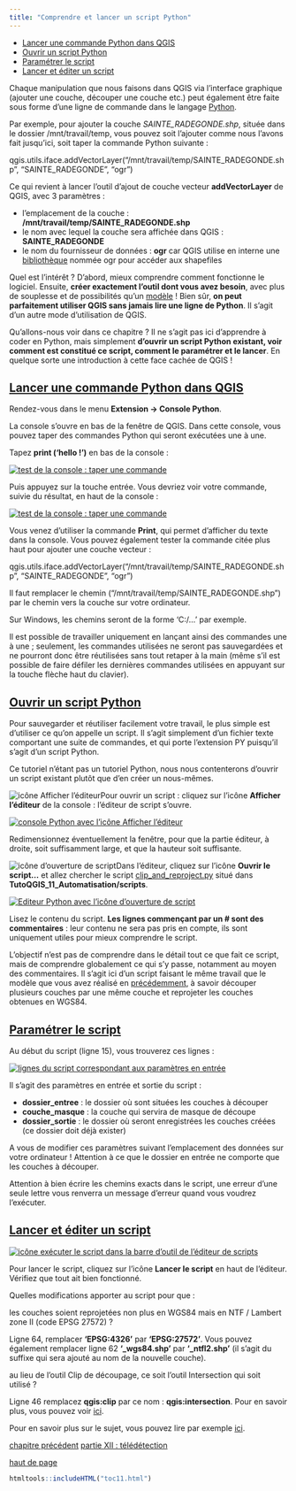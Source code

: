 ```yaml
---
title: "Comprendre et lancer un script Python"
---
```


::: {.row}

::: {.content .col-xs-12 .col-sm-8 .col-md-9}

* [Lancer une commande Python dans QGIS](#XI41)
* [Ouvrir un script Python](#XI42)
* [Paramétrer le script](#XI43)
* [Lancer et éditer un script](#XI44)

Chaque manipulation que nous faisons dans QGIS via l'interface graphique (ajouter une couche, découper une couche etc.) peut également être faite sous forme d'une ligne de commande dans le langage [Python](https://fr.wikipedia.org/wiki/Python_%28langage%29).

Par exemple, pour ajouter la couche *SAINTE\_RADEGONDE.shp*, située dans le dossier /mnt/travail/temp, vous pouvez soit l'ajouter comme nous l'avons fait jusqu'ici, soit taper la commande Python suivante :

qgis.utils.iface.addVectorLayer("/mnt/travail/temp/SAINTE\_RADEGONDE.shp", "SAINTE\_RADEGONDE", "ogr")

Ce qui revient à lancer l'outil d'ajout de couche vecteur **addVectorLayer** de QGIS, avec 3 paramètres :

* l'emplacement de la couche : **/mnt/travail/temp/SAINTE\_RADEGONDE.shp**
* le nom avec lequel la couche sera affichée dans QGIS : **SAINTE\_RADEGONDE**
* le nom du fournisseur de données : **ogr** car QGIS utilise en interne une [bibliothèque](https://fr.wikipedia.org/wiki/Biblioth%C3%A8que_logicielle) nommée ogr pour accéder aux shapefiles

Quel est l'intérêt ? D'abord, mieux comprendre comment fonctionne le logiciel. Ensuite, **créer exactement l'outil dont vous avez besoin**, avec plus de souplesse et de possibilités qu'un [modèle](11_03_modeleur.html) ! Bien sûr, **on peut parfaitement utiliser QGIS sans jamais lire une ligne de Python**. Il s'agit d'un autre mode d'utilisation de QGIS.

Qu'allons-nous voir dans ce chapitre ? Il ne s'agit pas ici d'apprendre à coder en Python, mais simplement **d'ouvrir un script Python existant, voir comment est constitué ce script, comment le paramétrer et le lancer**. En quelque sorte une introduction à cette face cachée de QGIS !

## [Lancer une commande Python dans QGIS](#XI41) {#XI41}

Rendez-vous dans le menu **Extension → Console Python**.

La console s'ouvre en bas de la fenêtre de QGIS. Dans cette console, vous pouvez taper des commandes Python qui seront exécutées une à une.

Tapez **print ('hello !')** en bas de la console :

[![test de la console : taper une commande](illustrations/tous/11_04_test_console.png)](illustrations/tous/11_04_test_console.png)

Puis appuyez sur la touche entrée. Vous devriez voir votre commande, suivie du résultat, en haut de la console :

[![test de la console : taper une commande](illustrations/tous/11_04_test_console_resultat.png)](illustrations/tous/11_04_test_console_resultat.png)

Vous venez d’utiliser la commande **Print**, qui permet d'afficher du texte dans la console. Vous pouvez également tester la commande citée plus haut pour ajouter une couche vecteur :

qgis.utils.iface.addVectorLayer("/mnt/travail/temp/SAINTE\_RADEGONDE.shp", "SAINTE\_RADEGONDE", "ogr")

Il faut remplacer le chemin ("/mnt/travail/temp/SAINTE\_RADEGONDE.shp") par le chemin vers la couche sur votre ordinateur.

Sur Windows, les chemins seront de la forme 'C:/…' par exemple.

Il est possible de travailler uniquement en lançant ainsi des commandes une à une ; seulement, les commandes utilisées ne seront pas sauvegardées et ne pourront donc être réutilisées sans tout retaper à la main (même s'il est possible de faire défiler les dernières commandes utilisées en appuyant sur la touche flèche haut du clavier).

## [Ouvrir un script Python](#XI42) {#XI42}

Pour sauvegarder et réutiliser facilement votre travail, le plus simple est d'utiliser ce qu'on appelle un script. Il s'agit simplement d'un fichier texte comportant une suite de commandes, et qui porte l'extension PY puisqu'il s'agit d'un script Python.

Ce tutoriel n'étant pas un tutoriel Python, nous nous contenterons d'ouvrir un script existant plutôt que d'en créer un nous-mêmes.

![icône Afficher l'éditeur](illustrations/tous/11_04_editeur_icone.png)Pour ouvrir un script : cliquez sur l'icône **Afficher l'éditeur** de la console : l'éditeur de script s'ouvre.

[![console Python avec l'icône Afficher l'éditeur](illustrations/tous/11_04_editeur.png)](illustrations/tous/11_04_editeur.png)

Redimensionnez éventuellement la fenêtre, pour que la partie éditeur, à droite, soit suffisamment large, et que la hauteur soit suffisante.

![icône d'ouverture de script](illustrations/tous/11_04_ouvrir_script_icone.png)Dans l'éditeur, cliquez sur l'icône **Ouvrir le script...** et allez chercher le script [clip\_and\_reproject.py](donnees/TutoQGIS_11_Automatisation.zip) situé dans **TutoQGIS\_11\_Automatisation/scripts**.

[![Editeur Python avec l'icône d'ouverture de script](illustrations/tous/11_04_ouvrir_script.png)](illustrations/tous/11_04_ouvrir_script.png)

Lisez le contenu du script. **Les lignes commençant par un # sont des commentaires** : leur contenu ne sera pas pris en compte, ils sont uniquement utiles pour mieux comprendre le script.

L'objectif n'est pas de comprendre dans le détail tout ce que fait ce script, mais de comprendre globalement ce qui s'y passe, notamment au moyen des commentaires. Il s'agit ici d'un script faisant le même travail que le modèle que vous avez réalisé en [précédemment](11_03_modeleur.html#XI33b), à savoir découper plusieurs couches par une même couche et reprojeter les couches obtenues en WGS84.

## [Paramétrer le script](#XI43) {#XI43}

Au début du script (ligne 15), vous trouverez ces lignes :

[![lignes du script correspondant aux paramètres en entrée](illustrations/tous/11_04_parametres.png)](illustrations/tous/11_04_parametres.png)

Il s'agit des paramètres en entrée et sortie du script :

* **dossier\_entree** : le dossier où sont situées les couches à découper
* **couche\_masque** : la couche qui servira de masque de découpe
* **dossier\_sortie** : le dossier où seront enregistrées les couches créées (ce dossier doit déjà exister)

A vous de modifier ces paramètres suivant l'emplacement des données sur votre ordinateur ! Attention à ce que le dossier en entrée ne comporte que les couches à découper.

Attention à bien écrire les chemins exacts dans le script, une erreur d'une seule lettre vous renverra un message d'erreur quand vous voudrez l'exécuter.

## [Lancer et éditer un script](#XI44) {#XI44}

[![icône exécuter le script dans la barre d'outil de l'éditeur de scripts](illustrations/tous/11_04_executer_script_icone.png)](illustrations/tous/11_04_executer_script_icone.png)

Pour lancer le script, cliquez sur l'icône **Lancer le script** en haut de l'éditeur. Vérifiez que tout ait bien fonctionné.

Quelles modifications apporter au script pour que :

les couches soient reprojetées non plus en WGS84 mais en NTF / Lambert zone II (code EPSG 27572) ?

Ligne 64, remplacer **'EPSG:4326'** par **'EPSG:27572'**. Vous pouvez également remplacer ligne 62 **'\_wgs84.shp'** par **'\_ntfl2.shp'** (il s'agit du suffixe qui sera ajouté au nom de la nouvelle couche).

au lieu de l'outil Clip de découpage, ce soit l'outil Intersection qui soit utilisé ?

Ligne 46 remplacez **qgis:clip** par ce nom : **qgis:intersection**. Pour en savoir plus, vous pouvez voir [ici](https://docs.qgis.org/testing/en/docs/user_manual/processing/console.html#using-processing-algorithms-from-the-console).

Pour en savoir plus sur le sujet, vous pouvez lire par exemple [ici](https://docs.qgis.org/3.4/fr/docs/pyqgis_developer_cookbook/intro.html).

[chapitre précédent](11_03_modeleur.html)
[partie XII : télédétection](12_00_teledetection.html)

[haut de page](#wrap)

:::

```r
htmltools::includeHTML("toc11.html")
```

:::

